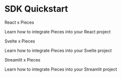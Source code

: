 
# SDK Quickstart

<Grid cols={2}>
  <div className={'grid-card'}>
    <div style={{
      display: 'flex',
      alignItems: 'center',
      gap: '10px'
    }}>
      <span style={{
        fontSize: '1.5rem',
        fontWeight: 'bold'
      }}>React x Pieces</span>
    </div>
    <MiniSpacer/>
    <p>Learn how to integrate Pieces into your React project</p>
    <CTAButton
      label={'Get Started'}
      href={'react'}
      type={'secondary'}
    />
  </div>
  <div className={'grid-card'}>
    <div style={{
      display: 'flex',
      alignItems: 'center',
      gap: '10px'
    }}>
      <span style={{
        fontSize: '1.5rem',
        fontWeight: 'bold'
      }}>Svelte x Pieces</span>
    </div>
    <MiniSpacer/>
    <p>Learn how to integrate Pieces into your Svelte project</p>
    <CTAButton
      label={'Get Started'}
      href={'svelte'}
      type={'secondary'}
    />
  </div>
  <div className={'grid-card'}>
    <div style={{
      display: 'flex',
      alignItems: 'center',
      gap: '10px'
    }}>
      <span style={{
        fontSize: '1.5rem',
        fontWeight: 'bold'
      }}>Streamlit x Pieces</span>
    </div>
    <MiniSpacer/>
    <p>Learn how to integrate Pieces into your Streamlit project</p>
    <CTAButton
      label={'Get Started'}
      href={'streamlit'}
      type={'secondary'}
    />
  </div>
</Grid>
